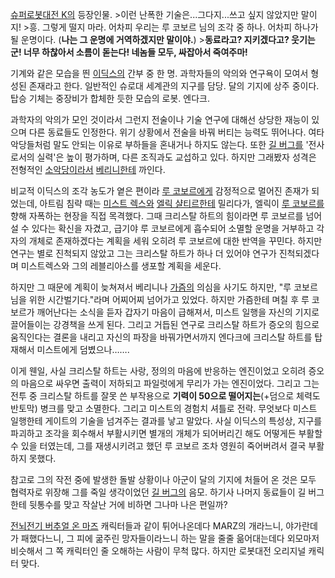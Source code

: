 [[슈퍼로봇대전 K]]의 등장인물.
>이런 난폭한 기술은...그다지...쓰고 싶지 않았지만 말이지!
>흥. 그렇게 떨지 마라. 어차피 우리는 루 코보르 님의 조각 중 하나. 어차피 하나가 될 운명이다. ('''나는 그 운명에 거역하겠지만 말이야.''')
>'''동료라고? 지키겠다고? 웃기는군! 너무 하찮아서 소름이 돋는다! 네놈들 모두, 싸잡아서 죽여주마!'''

기계와 같은 모습을 띈 [[이딕스]]의 간부 중 한 명. 과학자들의 악의와 연구욕이 모여서 형성된 존재라고 한다. 일반적인 슈로대 세계관의 지구를 담당. 달의 기지에 상주 중이다. 탑승 기체는 중장비가 합체한 듯한 모습의 로봇. 엔다크. 

과학자의 악의가 모인 것이라서 그런지 전술이나 기술 연구에 대해선 상당한 재능이 있으며 다른 동료들도 인정한다. 위기 상황에서 전술을 바꿔 버티는 능력도 뛰어나다. 여타 악당들처럼 말도 안되는 이유로 부하들을 혼내거나 하지도 않는다. 또한 [[길 버그]]를 '전사로서의 실력'은 높이 평가하며, 다른 조직과도 교섭하고 있다. 하지만 그래봤자 성격은 전형적인 [[소악당]]이라서 [[베리니]]한테 까인다.

비교적 이딕스의 조각 농도가 옅은 편이라 [[루 코보르]]에게 감정적으로 멀어진 존재가 되었는데, 아트림 침략 때는 [[미스트 렉스]]와 [[엘릭 샬티르]]한테 밀리다가, 엘릭이 [[루 코보르]]를 향해 자폭하는 현장을 직접 목격했다. 그때 크리스탈 하트의 힘이라면 루 코보르를 넘어설 수 있다는 확신을 자겼고, 급기야 루 코보르에게 흡수되어 소멸할 운명을 거부하고 각자의 개체로 존재하겠다는 계획을 세워 오히려 루 코보르에 대한 반역을 꾸민다. 하지만 연구는 별로 진척되지 않았고 그는 크리스탈 하트가 하나 더 있어야 연구가 진척되겠다며 미스트렉스와 그의 레블리아스를 생포할 계획을 세운다.

하지만 그 때문에 계획이 늦쳐져서 베리니나 [[가즘]]의 의심을 사기도 하지만, "루 코보르 님을 위한 시간벌기다."라며 어찌어찌 넘어가고 있었다. 하지만 가즘한테 며칠 후 루 코보르가 깨어난다는 소식을 듣자 갑자기 마음이 급해져서, 미스트 일행을 자신의 기지로 끌어들이는 강경책을 쓰게 된다. 그리고 거듭된 연구로 크리스탈 하트가 증오의 힘으로 움직인다는 결론을 내리고 자신의 파장을 바꿔가면서까지 엔다크에 크리스탈 하트를 탑재해서 미스트에게 덤볐으나…….

이게 웬일, 사실 크리스탈 하트는 사랑, 정의의 마음에 반응하는 엔진이었고 오히려 증오의 마음으로 싸우면 출력이 저하되고 파일럿에게 무리가 가는 엔진이었다. 그리고 그는 전투 중 크리스탈 하트를 잘못 쓴 부작용으로 '''기력이 50으로 떨어지는'''(+덤으로 체력도 반토막) 병크를 맞고 소멸한다. 그리고 미스트의 경험치 셔틀로 전락. 무엇보다 미스트 일행한테 게이트의 기술을 넘겨주는 결과를 낳고 말았다. 사실 이딕스의 특성상, 지구를 파괴하고 조각을 회수해서 부활시키면 별개의 개체가 되어버리긴 해도 어떻게든 부활할 수 있을 터였는데, 그를 재생시키려고 했던 루 코보르 조차 영원히 죽어버려서 결국 부활하지 못했다.

참고로 그의 작전 중에 발생한 돌발 상황이나 아군이 달의 기지에 처들어 온 것은 모두 협력자로 위장해 그를 죽일 생각이었던 [[길 버그]]의 음모. 하기사 나머지 동료들이 길 버그한테 뒷통수를 맞고 작살난 거에 비하면 그나마 나은 편일까?

[[전뇌전기 버추얼 온 마즈]] 캐릭터들과 같이 튀어나온데다 MARZ의 개라느니, 야가란데가 패했다느니, 그 피에 굶주린 망자들이라느니 하는 말을 줄줄 읆어대는데다 외모마저 비슷해서 그 쪽 캐릭터인 줄 오해하는 사람이 무척 많다. 하지만 로봇대전 오리지널 캐릭터 맞다. 
